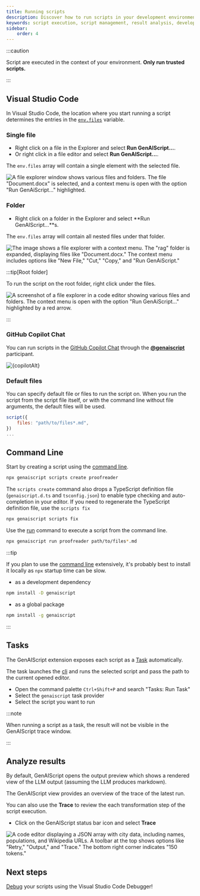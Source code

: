 ```yaml
---
title: Running scripts
description: Discover how to run scripts in your development environment, manage script execution, and interpret the results for enhanced productivity.
keywords: script execution, script management, result analysis, development automation, script workflow
sidebar:
    order: 4
---
```



:::caution

Script are executed in the context of your environment.
**Only run trusted scripts.**

:::

## Visual Studio Code

In Visual Studio Code, the location where you start running a script determines the entries in the [`env.files`](/genaiscript/reference/scripts/context) variable.

### Single file

- Right click on a file in the Explorer and select **Run GenAIScript...**.
- Or right click in a file editor and select **Run GenAIScript...**.

The `env.files` array will contain a single element with the selected file.

![A file explorer window shows various files and folders. The file "Document.docx" is selected, and a context menu is open with the option "Run GenAiScript..." highlighted.](../../../assets/vscode-file-run.png)

### Folder

- Right click on a folder in the Explorer and select **Run GenAIScript...**s.

The `env.files` array will contain all nested files under that folder.

![The image shows a file explorer with a context menu. The "rag" folder is expanded, displaying files like "Document.docx." The context menu includes options like "New File," "Cut," "Copy," and "Run GenAiScript."](../../../assets/vscode-folder-run.png)

:::tip[Root folder]

To run the script on the root folder, right click under the files.

![A screenshot of a file explorer in a code editor showing various files and folders. The context menu is open with the option "Run GenAiScript..." highlighted by a red arrow.](../../../assets/vscode-folder-run-root.png)

:::

### GitHub Copilot Chat

You can run scripts in the [GitHub Copilot Chat](https://code.visualstudio.com/docs/copilot/getting-started-chat) through the [**@genaiscript**](/genaiscript/reference/vscode/github-copilot-chat) participant.

<Image src={copilotSrc} alt={copilotAlt} loading="lazy" />

### Default files

You can specify default file or files to run the script on.
When you run the script from the script file itself, or with the command line without file arguments,
the default files will be used.

```js
script({
    files: "path/to/files*.md",
})
...
```

## Command Line

Start by creating a script using the [command line](/genaiscript/reference/cli).

```sh
npx genaiscript scripts create proofreader
```

The `scripts create` command also drops a TypeScript definition file (`genaiscript.d.ts` and `tsconfig.json`) to enable type checking and auto-completion
in your editor. If you need to regenerate the TypeScript definition file, use the `scripts fix`

```sh
npx genaiscript scripts fix
```

Use the [run](/genaiscript/reference/cli/run) command to execute a script from the command line.

```sh
npx genaiscript run proofreader path/to/files*.md
```

:::tip

If you plan to use the [command line](/genaiscript/reference/cli) extensively,
it's probably best to install it locally as `npx` startup time can be slow.

- as a development dependency

```sh
npm install -D genaiscript
```

- as a global package

```sh
npm install -g genaiscript
```

:::

## Tasks

The GenAIScript extension exposes each script as a [Task](https://code.visualstudio.com/docs/editor/tasks) automatically.

The task launches the [cli](/genaiscript/reference/cli) and runs the selected script and pass the path to the current opened editor.

- Open the command palette `Ctrl+Shift+P` and search "Tasks: Run Task"
- Select the `genaiscript` task provider
- Select the script you want to run

:::note

When running a script as a task, the result will not be visible in the GenAIScript trace window.

:::

## Analyze results

By default, GenAIScript opens the output preview which shows a rendered view of the LLM output (assuming the LLM produces markdown).

The GenAIScript view provides an overview of the trace of the latest run.

You can also use the **Trace** to review the each transformation step of the script execution.

- Click on the GenAIScript status bar icon and select **Trace**

![A code editor displaying a JSON array with city data, including names, populations, and Wikipedia URLs. A toolbar at the top shows options like "Retry," "Output," and "Trace." The bottom right corner indicates "150 tokens."](../../../assets/vscode-statusbar-trace.png)

## Next steps

[Debug](/genaiscript/getting-started/debugging-scripts) your scripts using the Visual Studio Code Debugger!
